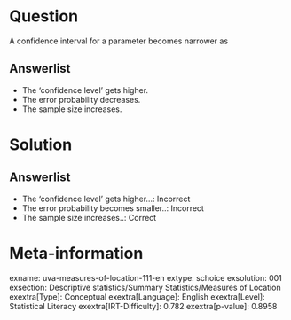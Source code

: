 Question
========

A confidence interval for a parameter becomes narrower as

Answerlist
----------

* The 'confidence level' gets higher.
* The error probability decreases.
* The sample size increases.

Solution
========

Answerlist
----------

* The 'confidence level' gets higher...: Incorrect
* The error probability becomes smaller..: Incorrect
* The sample size increases..: Correct

Meta-information
================
exname: uva-measures-of-location-111-en
extype: schoice
exsolution: 001
exsection: Descriptive statistics/Summary Statistics/Measures of Location
exextra[Type]: Conceptual
exextra[Language]: English
exextra[Level]: Statistical Literacy
exextra[IRT-Difficulty]: 0.782
exextra[p-value]: 0.8958
